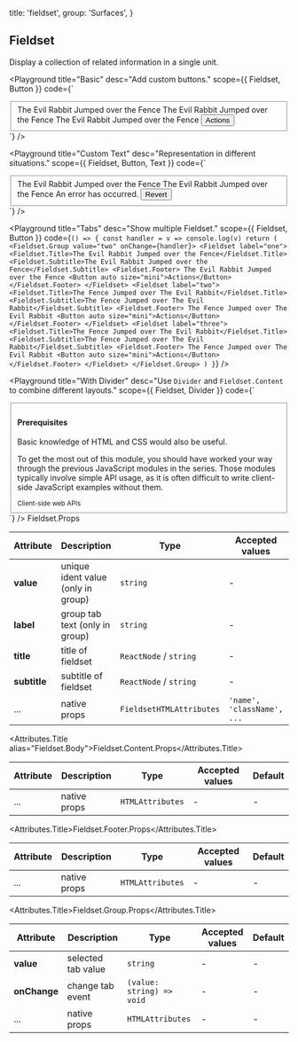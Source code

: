 
  title: 'fieldset',
  group: 'Surfaces',
}

## Fieldset

Display a collection of related information in a single unit.

<Playground
  title="Basic"
  desc="Add custom buttons."
  scope={{ Fieldset, Button }}
  code={`
<Fieldset>
  <Fieldset.Title>The Evil Rabbit Jumped over the Fence</Fieldset.Title>
  <Fieldset.Subtitle>The Evil Rabbit Jumped over the Fence</Fieldset.Subtitle>
  <Fieldset.Footer>
      The Evil Rabbit Jumped over the Fence
      <Button auto size="mini">Actions</Button>
    </Fieldset.Footer>
  </Fieldset>
`}
/>

<Playground
  title="Custom Text"
  desc="Representation in different situations."
  scope={{ Fieldset, Button, Text }}
  code={`
<Fieldset>
  <Fieldset.Title>The Evil Rabbit Jumped over the Fence</Fieldset.Title>
  <Fieldset.Subtitle>The Evil Rabbit Jumped over the Fence</Fieldset.Subtitle>
  <Fieldset.Footer>
      <Text type="error">An error has occurred.</Text>
      <Button auto size="mini" type="error">Revert</Button>
  </Fieldset.Footer>
</Fieldset>
`}
/>

<Playground
  title="Tabs"
  desc="Show multiple Fieldset."
  scope={{ Fieldset, Button }}
  code={`
() => {
  const handler = v => console.log(v)
  return (
    <Fieldset.Group value="two" onChange={handler}>
    <Fieldset label="one">
      <Fieldset.Title>The Evil Rabbit Jumped over the Fence</Fieldset.Title>
      <Fieldset.Subtitle>The Evil Rabbit Jumped over the Fence</Fieldset.Subtitle>
      <Fieldset.Footer>
        The Evil Rabbit Jumped over the Fence
        <Button auto size="mini">Actions</Button>
      </Fieldset.Footer>
    </Fieldset>
    <Fieldset label="two">
      <Fieldset.Title>The Fence Jumped over The Evil Rabbit</Fieldset.Title>
      <Fieldset.Subtitle>The Fence Jumped over The Evil Rabbit</Fieldset.Subtitle>
      <Fieldset.Footer>
      The Fence Jumped over The Evil Rabbit
        <Button auto size="mini">Actions</Button>
      </Fieldset.Footer>
    </Fieldset>
    <Fieldset label="three">
      <Fieldset.Title>The Fence Jumped over The Evil Rabbit</Fieldset.Title>
      <Fieldset.Subtitle>The Fence Jumped over The Evil Rabbit</Fieldset.Subtitle>
      <Fieldset.Footer>
        The Fence Jumped over The Evil Rabbit
        <Button auto size="mini">Actions</Button>
      </Fieldset.Footer>
    </Fieldset>
    </Fieldset.Group>
  )
}
`}
/>

<Playground
  title="With Divider"
  desc="Use `Divider` and `Fieldset.Content` to combine different layouts."
  scope={{ Fieldset, Divider }}
  code={`
<Fieldset>
  <Fieldset.Content style={{ paddingTop: '10pt', paddingBottom: '10pt' }}>
    <h4>Prerequisites</h4>
  </Fieldset.Content>
  <Divider y={0} />
  <Fieldset.Content>
    <Fieldset.Title>Basic knowledge of HTML and CSS would also be useful.</Fieldset.Title>
    <p>To get the most out of this module, you should have worked your way through the previous JavaScript modules in the series.
    Those modules typically involve simple API usage, as it is often difficult to write client-side JavaScript examples without them. </p>
  </Fieldset.Content>
  <Fieldset.Footer>
    <small>Client-side web APIs</small>
  </Fieldset.Footer>
</Fieldset>
`}
/>

<Attributes edit="/pages/en-us/components/fieldset.mdx">
<Attributes.Title>Fieldset.Props</Attributes.Title>

| Attribute    | Description                        | Type                     | Accepted values            | Default |
| ------------ | ---------------------------------- | ------------------------ | -------------------------- | ------- |
| **value**    | unique ident value (only in group) | `string`                 | -                          | -       |
| **label**    | group tab text (only in group)     | `string`                 | -                          | -       |
| **title**    | title of fieldset                  | `ReactNode` / `string`   | -                          | -       |
| **subtitle** | subtitle of fieldset               | `ReactNode` / `string`   | -                          | -       |
| ...          | native props                       | `FieldsetHTMLAttributes` | `'name', 'className', ...` | -       |

<Attributes.Title alias="Fieldset.Body">Fieldset.Content.Props</Attributes.Title>

| Attribute | Description  | Type             | Accepted values | Default |
| --------- | ------------ | ---------------- | --------------- | ------- |
| ...       | native props | `HTMLAttributes` | -               | -       |

<Attributes.Title>Fieldset.Footer.Props</Attributes.Title>

| Attribute | Description  | Type             | Accepted values | Default |
| --------- | ------------ | ---------------- | --------------- | ------- |
| ...       | native props | `HTMLAttributes` | -               | -       |

<Attributes.Title>Fieldset.Group.Props</Attributes.Title>

| Attribute    | Description        | Type                      | Accepted values | Default |
| ------------ | ------------------ | ------------------------- | --------------- | ------- |
| **value**    | selected tab value | `string`                  | -               | -       |
| **onChange** | change tab event   | `(value: string) => void` | -               | -       |
| ...          | native props       | `HTMLAttributes`          | -               | -       |

</Attributes>

